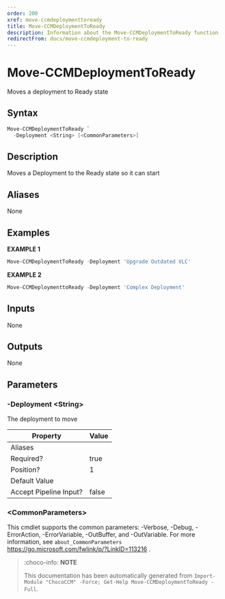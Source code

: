 ```yaml
---
order: 200
xref: move-ccmdeploymenttoready
title: Move-CCMDeploymentToReady
description: Information about the Move-CCMDeploymentToReady function
redirectFrom: docs/move-ccmdeployment-to-ready
---
```


# Move-CCMDeploymentToReady

<!-- This documentation is automatically generated from /Move-CCMDeploymentToReady.ps1 using GenerateDocs.ps1. Contributions are welcome at the original location(s). -->

Moves a  deployment to Ready state

## Syntax

~~~powershell
Move-CCMDeploymentToReady `
  -Deployment <String> [<CommonParameters>]
~~~

## Description

Moves a Deployment to the Ready state so it can start


## Aliases

None

## Examples

 **EXAMPLE 1**

~~~powershell
Move-CCMDeploymentToReady -Deployment 'Upgrade Outdated VLC'

~~~

**EXAMPLE 2**

~~~powershell
Move-CCMDeploymenttoReady -Deployment 'Complex Deployment'

~~~

## Inputs

None

## Outputs

None

## Parameters

###  -Deployment &lt;String&gt;
The deployment  to  move

Property               | Value
---------------------- | -----
Aliases                |
Required?              | true
Position?              | 1
Default Value          |
Accept Pipeline Input? | false

### &lt;CommonParameters&gt;

This cmdlet supports the common parameters: -Verbose, -Debug, -ErrorAction, -ErrorVariable, -OutBuffer, and -OutVariable. For more information, see `about_CommonParameters` https://go.microsoft.com/fwlink/p/?LinkID=113216 .



<Xref title="Function Reference" value="chococcm-functions" />

> :choco-info: **NOTE**
>
> This documentation has been automatically generated from `Import-Module "ChocoCCM" -Force; Get-Help Move-CCMDeploymentToReady -Full`.
